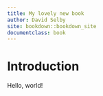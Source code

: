 ```yaml
---
title: My lovely new book
author: David Selby
site: bookdown::bookdown_site
documentclass: book
---
```

  
# Introduction

Hello, world!